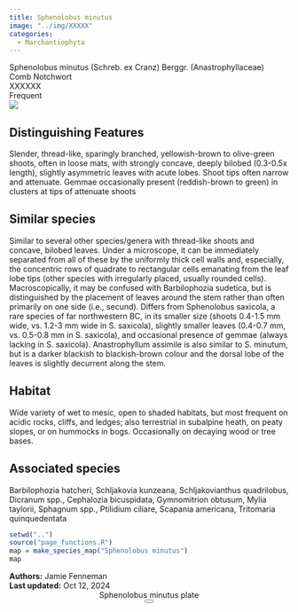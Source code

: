 ```yaml
---
title: Sphenolobus minutus
image: "../img/XXXXX"
categories:
  - Marchantiophyta
---
```


<div class="info-panel">
 <div class="info-top">
  <div class="taxon-scientific"><span class="taxon-name">Sphenolobus minutus</span> <span class="taxon-authority">(Schreb. ex Cranz) Berggr.</span> <span class="taxon-family">(Anastrophyllaceae)</span></div>
  <div class="taxon-common">Comb Notchwort</div>
 </div>
 <div class="info-bottom">
  <div class="taxon-qnd">XXXXXX</div>
  <div class="taxon-abundance">Frequent</div>
 </div>
</div>
<div class="imerss-content-frame">
 <div class="imerss-image-header">
  <div class="imerss-image-holder imerss-column-left" data-toggle="tooltip" style="background-image: url(../img/XXXXX)" title="Finn McGhee">
  </div>

  <div class="imerss-image-holder imerss-column-right" data-toggle="tooltip" style="background-image: url(../img/XXXXX)" title="Daniel Tucker">
  </div>
 
 </div>
 <div class="imerss-content-lower">
  <div class="imerss-column-left">
  <div class="tab-microscope" data-micromodal-trigger="modal-plate">
  <img src="../img/bryo guide microscope.png"/>
  </div>

<h2>Distinguishing Features</h2>

Slender, thread-like, sparingly branched, yellowish-brown to olive-green shoots, often in loose mats, with strongly concave, deeply bilobed (0.3-0.5x length), slightly asymmetric leaves with acute lobes. Shoot tips often narrow and attenuate. Gemmae occasionally present (reddish-brown to green) in clusters at tips of attenuate shoots

<h2>Similar species</h2>

Similar to several other species/genera with thread-like shoots and concave, bilobed leaves. Under a microscope, it can be immediately separated from all of these by the uniformly thick cell walls and, especially, the concentric rows of quadrate to rectangular cells emanating from the leaf lobe tips (other species with irregularly placed, usually rounded cells). Macroscopically, it may be confused with Barbilophozia sudetica, but is distinguished by the placement of leaves around the stem rather than often primarily on one side (i.e., secund). Differs from Sphenolobus saxicola, a rare species of far northwestern BC, in its smaller size (shoots 0.4-1.5 mm wide, vs. 1.2-3 mm wide in S. saxicola), slightly smaller leaves (0.4-0.7 mm, vs. 0.5-0.8 mm in S. saxicola), and occasional presence of gemmae (always lacking in S. saxicola). Anastrophyllum assimile is also similar to S. minutum, but is a darker blackish to blackish-brown colour and the dorsal lobe of the leaves is slightly decurrent along the stem.

<h2>Habitat</h2>

Wide variety of wet to mesic, open to shaded habitats, but most frequent on acidic rocks, cliffs, and ledges; also terrestrial in subalpine heath, on peaty slopes, or on hummocks in bogs. Occasionally on decaying wood or tree bases.

<h2>Associated species</h2>

Barbilophozia hatcheri, Schljakovia kunzeana, Schljakovianthus quadrilobus, Dicranum spp., Cephalozia bicuspidata, Gymnomitrion obtusum, Mylia taylorii, Sphagnum spp., Ptilidium ciliare, Scapania americana, Tritomaria quinquedentata
</div>

<div class="imerss-column-right">

<div class="imerss-image-holder imerss-column-right" data-toggle="tooltip" style="background-image: url(../img/XXXXX)" title="Daniel Tucker">
</div>

<div class="imerss-map-holder">
```r
setwd("..")
source("page_functions.R")
map = make_species_map("Sphenolobus minutus")
map
```
</div>

</div>

</div>
</div>

<div class="taxon-footer">
 <div class="taxon-authors"><b>Authors:</b> <span>Jamie Fenneman</span></div>
 <div class="taxon-update"><b>Last updated:</b> <span>Oct 12, 2024</span></div>
</div>

<div class="modal micromodal-slide" id="modal-plate" aria-hidden="true">
 <div class="modal__overlay" tabindex="-1" data-micromodal-close>
  <div class="modal__container" role="dialog" aria-modal="true" aria-labelledby="modal-plate-title" >
   <header class="modal__header">
   <div class="modal__title" id="modal-plate-title">
  Sphenolobus minutus plate
   </div>
   <button class="modal__close" aria-label="Close" data-micromodal-close></button>
   </header>
  <div class="modal__content" id="modal-plate-content">
   <div class="imerss-image-holder" data-toggle="tooltip" style="background-image: url(../img/XXXXX)" title="XXXXX">
  </div>
  </div>
  </div>
 </div>
</div>

<script src="../js/micromodal.min.js"></script>
<link href="../css/style-taxon.css" rel="stylesheet">
<link href="../css/micromodal.css" rel="stylesheet">

<script>
MicroModal.init();
</script>


